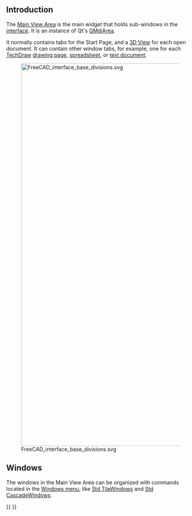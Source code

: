 <languages/>
<translate>

== Introduction == <!--T:1-->

<!--T:2-->
The [[Main_View_Area|Main View Area]] is the main widget that holds sub-windows in the [[Interface|interface]]. It is an instance of Qt's [https://doc.qt.io/qt-5/qmdiarea.html QMdiArea].

<!--T:3-->
It normally contains tabs for the Start Page, and a [[3D_View|3D View]] for each open document. It can contain other window tabs, for example, one for each [[TechDraw_Workbench|TechDraw]] [[TechDraw_PageDefault|drawing page]], [[Spreadsheet|spreadsheet]], or [[Std_TextDocument|text document]].

<!--T:4-->
[[File:FreeCAD_interface_base_divisions.svg|1024px]]

<!--T:5-->
{{Caption|The Main View Area is denoted by the number 1, and can hold various window tabs, principally the start page and the [[3D_View|3D View]].}}

== Windows == <!--T:6-->

<!--T:7-->
The windows in the Main View Area can be organized with commands located in the [[Std_Windows_Menu|Windows menu]], like [[Std_TileWindows|Std TileWindows]] and [[Std CascadeWindows|Std CascadeWindows]].


</translate>
{{Interface navi{{#translation:}}}}
{{Userdocnavi{{#translation:}}}}